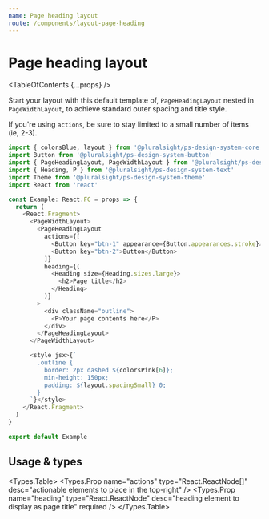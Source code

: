 ```yaml
---
name: Page heading layout
route: /components/layout-page-heading
---
```


# Page heading layout

<TableOfContents {...props} />

Start your layout with this default template of, `PageHeadingLayout` nested in
`PageWidthLayout`, to achieve standard outer spacing and title style.

If you're using `actions`, be sure to stay limited to a small number of
items (ie, 2-3).

```typescript
import { colorsBlue, layout } from '@pluralsight/ps-design-system-core'
import Button from '@pluralsight/ps-design-system-button'
import { PageHeadingLayout, PageWidthLayout } from '@pluralsight/ps-design-system-layout'
import { Heading, P } from '@pluralsight/ps-design-system-text'
import Theme from '@pluralsight/ps-design-system-theme'
import React from 'react'

const Example: React.FC = props => {
  return (
    <React.Fragment>
      <PageWidthLayout>
        <PageHeadingLayout
          actions={[
            <Button key="btn-1" appearance={Button.appearances.stroke}>Button</Button>,
            <Button key="btn-2">Button</Button>
          ]}
          heading={(
            <Heading size={Heading.sizes.large}>
              <h2>Page title</h2>
            </Heading>
          )}
        >
          <div className="outline">
            <P>Your page contents here</P>
          </div>
        </PageHeadingLayout>
      </PageWidthLayout>

      <style jsx>{`
        .outline {
          border: 2px dashed ${colorsPink[6]};
          min-height: 150px;
          padding: ${layout.spacingSmall} 0;
        }
      `}</style>
    </React.Fragment>
  )
}

export default Example
```

## Usage & types

<Usage
  install="npm install @pluralsight/ps-design-system-layout"
  import="import { PageHeadingLayout } from '@pluralsight/ps-design-system-layout"
  packageName="layout"
/>

<Types.Table>
  <Types.Prop
    name="actions"
    type="React.ReactNode[]"
    desc="actionable elements to place in the top-right"
  />
  <Types.Prop
    name="heading"
    type="React.ReactNode"
    desc="heading element to display as page title"
    required
  />
</Types.Table>
